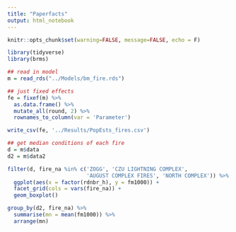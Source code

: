 ```yaml
---
title: "Paperfacts"
output: html_notebook
---
```


```r
knitr::opts_chunk$set(warning=FALSE, message=FALSE, echo = F)
```

```r
library(tidyverse)
library(brms)

## read in model
m = read_rds("../Models/bm_fire.rds")

## just fixed effects
fe = fixef(m) %>% 
  as.data.frame() %>% 
  mutate_all(round, 2) %>% 
  rownames_to_column(var = 'Parameter')

write_csv(fe, '../Results/PopEsts_fires.csv')

## get median conditions of each fire
d = m$data
d2 = m$data2

filter(d, fire_na %in% c('ZOGG', 'CZU LIGHTNING COMPLEX', 
                         'AUGUST COMPLEX FIRES', 'NORTH COMPLEX')) %>% 
  ggplot(aes(x = factor(rdnbr_h), y = fm1000)) +
  facet_grid(cols = vars(fire_na)) +
  geom_boxplot()

group_by(d2, fire_na) %>% 
  summarise(mn = mean(fm1000)) %>% 
  arrange(mn)
```



